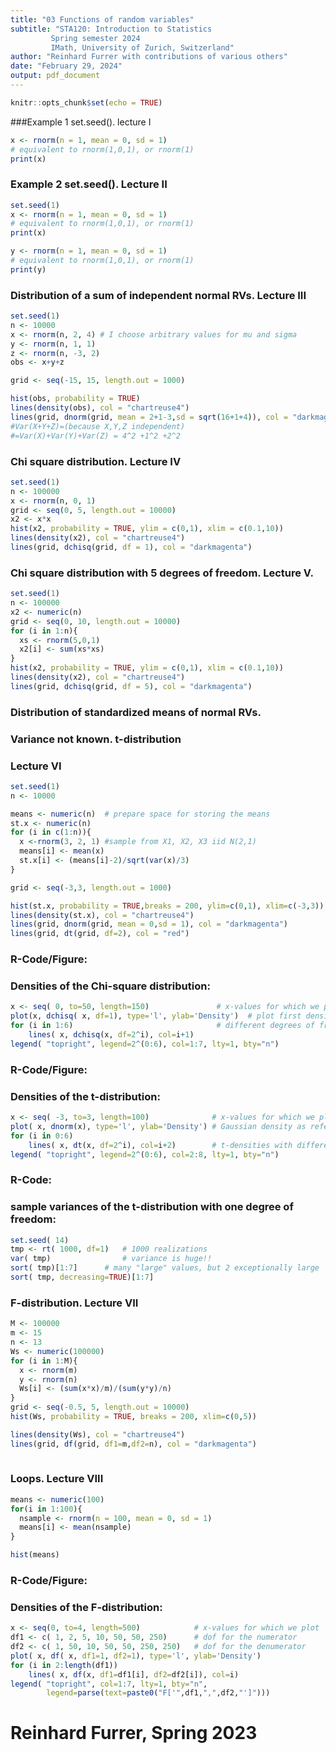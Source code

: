 ---
title: "03 Functions of random variables"
subtitle: "STA120: Introduction to Statistics
         Spring semester 2024
         IMath, University of Zurich, Switzerland"
author: "Reinhard Furrer with contributions of various others"
date: "February 29, 2024"
output: pdf_document
---


```{r setup, include=FALSE}
knitr::opts_chunk$set(echo = TRUE)
```


###Example 1 set.seed(). lecture I
```{r}
x <- rnorm(n = 1, mean = 0, sd = 1)
# equivalent to rnorm(1,0,1), or rnorm(1)
print(x)
```


### Example 2 set.seed(). Lecture II
```{r}
set.seed(1)
x <- rnorm(n = 1, mean = 0, sd = 1)
# equivalent to rnorm(1,0,1), or rnorm(1)
print(x)

y <- rnorm(n = 1, mean = 0, sd = 1)
# equivalent to rnorm(1,0,1), or rnorm(1)
print(y)
```


### Distribution of a sum of independent normal RVs. Lecture III
```{r}
set.seed(1)
n <- 10000
x <- rnorm(n, 2, 4) # I choose arbitrary values for mu and sigma
y <- rnorm(n, 1, 1)
z <- rnorm(n, -3, 2)
obs <- x+y+z

grid <- seq(-15, 15, length.out = 1000)

hist(obs, probability = TRUE)
lines(density(obs), col = "chartreuse4")
lines(grid, dnorm(grid, mean = 2+1-3,sd = sqrt(16+1+4)), col = "darkmagenta") 
#Var(X+Y+Z)=(because X,Y,Z independent)
#=Var(X)+Var(Y)+Var(Z) = 4^2 +1^2 +2^2
```

### Chi square distribution. Lecture IV
```{r}
set.seed(1)
n <- 100000
x <- rnorm(n, 0, 1)
grid <- seq(0, 5, length.out = 10000)
x2 <- x*x 
hist(x2, probability = TRUE, ylim = c(0,1), xlim = c(0.1,10))
lines(density(x2), col = "chartreuse4")
lines(grid, dchisq(grid, df = 1), col = "darkmagenta")
```

### Chi square distribution with 5 degrees of freedom. Lecture V.
```{r}
set.seed(1)
n <- 100000
x2 <- numeric(n)
grid <- seq(0, 10, length.out = 10000)
for (i in 1:n){
  xs <- rnorm(5,0,1)
  x2[i] <- sum(xs*xs) 
}
hist(x2, probability = TRUE, ylim = c(0,1), xlim = c(0.1,10))
lines(density(x2), col = "chartreuse4")
lines(grid, dchisq(grid, df = 5), col = "darkmagenta")
```

### Distribution of standardized means of normal RVs.
### Variance not known. t-distribution
### Lecture VI
```{r}
set.seed(1)
n <- 10000

means <- numeric(n)  # prepare space for storing the means
st.x <- numeric(n)
for (i in c(1:n)){
  x <-rnorm(3, 2, 1) #sample from X1, X2, X3 iid N(2,1)
  means[i] <- mean(x)
  st.x[i] <- (means[i]-2)/sqrt(var(x)/3)
}

grid <- seq(-3,3, length.out = 1000)

hist(st.x, probability = TRUE,breaks = 200, ylim=c(0,1), xlim=c(-3,3))
lines(density(st.x), col = "chartreuse4")
lines(grid, dnorm(grid, mean = 0,sd = 1), col = "darkmagenta") 
lines(grid, dt(grid, df=2), col = "red") 
```



### R-Code/Figure: 
### Densities of the Chi-square distribution:
```{r}
x <- seq( 0, to=50, length=150)               # x-values for which we plot  
plot(x, dchisq( x, df=1), type='l', ylab='Density')  # plot first density
for (i in 1:6)                                # different degrees of freedom 
    lines( x, dchisq(x, df=2^i), col=i+1)     
legend( "topright", legend=2^(0:6), col=1:7, lty=1, bty="n")
```     
      



### R-Code/Figure: 
### Densities of the t-distribution:
```{r}
x <- seq( -3, to=3, length=100)              # x-values for which we plot  
plot( x, dnorm(x), type='l', ylab='Density') # Gaussian density as reference
for (i in 0:6) 
    lines( x, dt(x, df=2^i), col=i+2)        # t-densities with different dofs
legend( "topright", legend=2^(0:6), col=2:8, lty=1, bty="n")
```      
      



### R-Code: 
### sample variances of the t-distribution with one degree of freedom:
```{r}
set.seed( 14) 
tmp <- rt( 1000, df=1)   # 1000 realizations
var( tmp)                # variance is huge!!
sort( tmp)[1:7]      # many "large" values, but 2 exceptionally large
sort( tmp, decreasing=TRUE)[1:7] 
```

### F-distribution. Lecture VII
```{r}
M <- 100000
m <- 15
n <- 13
Ws <- numeric(100000)
for (i in 1:M){
  x <- rnorm(m)
  y <- rnorm(n)
  Ws[i] <- (sum(x*x)/m)/(sum(y*y)/n)
}
grid <- seq(-0.5, 5, length.out = 10000)
hist(Ws, probability = TRUE, breaks = 200, xlim=c(0,5))

lines(density(Ws), col = "chartreuse4")
lines(grid, df(grid, df1=m,df2=n), col = "darkmagenta") 
 
```

### Loops. Lecture VIII
```{r}
means <- numeric(100)
for(i in 1:100){
  nsample <- rnorm(n = 100, mean = 0, sd = 1)
  means[i] <- mean(nsample)
}

hist(means)
```



### R-Code/Figure: 
### Densities of the F-distribution:
```{r}
x <- seq(0, to=4, length=500)            # x-values for which we plot  
df1 <- c( 1, 2, 5, 10, 50, 50, 250)      # dof for the numerator
df2 <- c( 1, 50, 10, 50, 50, 250, 250)   # dof for the denumerator
plot( x, df( x, df1=1, df2=1), type='l', ylab='Density') 
for (i in 2:length(df1))
    lines( x, df(x, df1=df1[i], df2=df2[i]), col=i) 
legend( "topright", col=1:7, lty=1, bty="n", 
        legend=parse(text=paste0("F['",df1,",",df2,"']")))
```      

########################################################################
# Reinhard Furrer, Spring 2023